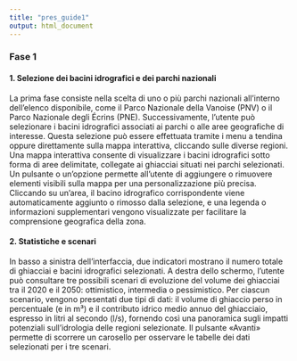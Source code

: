 ```yaml
---
title: "pres_guide1"
output: html_document
---
```

### **Fase 1**  

#### 1. Selezione dei bacini idrografici e dei parchi nazionali

La prima fase consiste nella scelta di uno o più parchi nazionali all'interno dell'elenco disponibile, come il Parco Nazionale della Vanoise (PNV) o il Parco Nazionale degli Écrins (PNE). Successivamente, l'utente può selezionare i bacini idrografici associati ai parchi o alle aree geografiche di interesse. Questa selezione può essere effettuata tramite i menu a tendina oppure direttamente sulla mappa interattiva, cliccando sulle diverse regioni.
Una mappa interattiva consente di visualizzare i bacini idrografici sotto forma di aree delimitate, collegate ai ghiacciai situati nei parchi selezionati. Un pulsante o un'opzione permette all'utente di aggiungere o rimuovere elementi visibili sulla mappa per una personalizzazione più precisa. Cliccando su un'area, il bacino idrografico corrispondente viene automaticamente aggiunto o rimosso dalla selezione, e una legenda o informazioni supplementari vengono visualizzate per facilitare la comprensione geografica della zona.

#### 2. Statistiche e scenari

In basso a sinistra dell'interfaccia, due indicatori mostrano il numero totale di ghiacciai e bacini idrografici selezionati. A destra dello schermo, l'utente può consultare tre possibili scenari di evoluzione del volume dei ghiacciai tra il 2020 e il 2050: ottimistico, intermedia o pessimistico. Per ciascun scenario, vengono presentati due tipi di dati: il volume di ghiaccio perso in percentuale (e in m³) e il contributo idrico medio annuo del ghiacciaio, espresso in litri al secondo (l/s), fornendo così una panoramica sugli impatti potenziali sull'idrologia delle regioni selezionate.
Il pulsante «Avanti» permette di scorrere un carosello per osservare le tabelle dei dati selezionati per i tre scenari.
